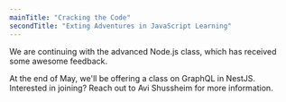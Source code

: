```yaml
---
mainTitle: "Cracking the Code"
secondTitle: "Exting Adventures in JavaScript Learning"
---
```

We are continuing with the advanced Node.js class, which has received some awesome feedback.

At the end of May, we'll be offering a class on GraphQL in NestJS. Interested in joining? Reach out to Avi Shussheim for more information.

